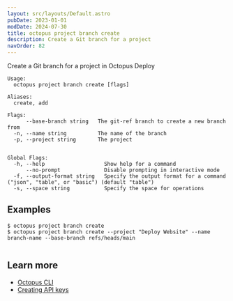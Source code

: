 ```yaml
---
layout: src/layouts/Default.astro
pubDate: 2023-01-01
modDate: 2024-07-30
title: octopus project branch create
description: Create a Git branch for a project
navOrder: 82
---
```


Create a Git branch for a project in Octopus Deploy

```
Usage:
  octopus project branch create [flags]

Aliases:
  create, add

Flags:
      --base-branch string   The git-ref branch to create a new branch from
  -n, --name string          The name of the branch
  -p, --project string       The project


Global Flags:
  -h, --help                   Show help for a command
      --no-prompt              Disable prompting in interactive mode
  -f, --output-format string   Specify the output format for a command ("json", "table", or "basic") (default "table")
  -s, --space string           Specify the space for operations

```

## Examples

<SamplesInstance />

```
$ octopus project branch create
$ octopus project branch create --project "Deploy Website" --name branch-name --base-branch refs/heads/main


```

## Learn more

- [Octopus CLI](/docs/octopus-rest-api/cli)
- [Creating API keys](/docs/octopus-rest-api/how-to-create-an-api-key)